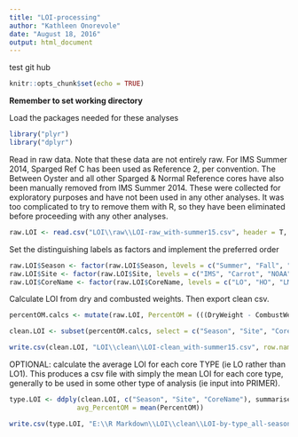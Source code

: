 ```yaml
---
title: "LOI-processing"
author: "Kathleen Onorevole"
date: "August 18, 2016"
output: html_document
---
```


test git hub

```r
knitr::opts_chunk$set(echo = TRUE)
```

**Remember to set working directory**

Load the packages needed for these analyses
```r

library("plyr")
library("dplyr")

```

Read in raw data. Note that these data are not entirely raw. For IMS Summer 2014, Sparged Ref C has been used as Reference 2, per convention. The Between Oyster and all other Sparged & Normal Reference cores have also been manually removed from IMS Summer 2014. These were collected for exploratory purposes and have not been used in any other analyses. It was too complicated to try to remove them with R, so they have been eliminated before proceeding with any other analyses.
``` r

raw.LOI <- read.csv("LOI\\raw\\LOI-raw_with-summer15.csv", header = T, stringsAsFactors = F)

```

Set the distinguishing labels as factors and implement the preferred order
```r

raw.LOI$Season <- factor(raw.LOI$Season, levels = c("Summer", "Fall", "Winter", "Spring", "Summer15"))
raw.LOI$Site <- factor(raw.LOI$Site, levels = c("IMS", "Carrot", "NOAA", "Army"))
raw.LOI$CoreName <- factor(raw.LOI$CoreName, levels = c("LO", "HO", "LM", "MM", "HM", "Ref", "LoRef", "HiRef"))

```

Calculate LOI from dry and combusted weights. Then export clean csv.
```r

percentOM.calcs <- mutate(raw.LOI, PercentOM = (((DryWeight - CombustWeight)/DryWeight)*100))

clean.LOI <- subset(percentOM.calcs, select = c("Season", "Site", "CoreName", "CoreNo", "PercentOM"))

write.csv(clean.LOI, "LOI\\clean\\LOI-clean_with-summer15.csv", row.names = F)

```

OPTIONAL: calculate the average LOI for each core TYPE (ie LO rather than LO1).  This produces a csv file with simply the mean LOI for each core type, generally to be used in some other type of analysis (ie input into PRIMER).
``` r

type.LOI <- ddply(clean.LOI, c("Season", "Site", "CoreName"), summarise,
                 avg_PercentOM = mean(PercentOM))

write.csv(type.LOI, "E:\\R Markdown\\LOI\\clean\\LOI-by-type_all-seasons_all-sites.csv", row.names = F)

```
